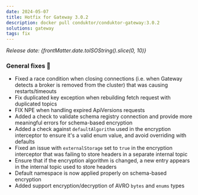 ```yaml
---
date: 2024-05-07
title: Hotfix for Gateway 3.0.2
description: docker pull conduktor/conduktor-gateway:3.0.2
solutions: gateway
tags: fix
---
```


*Release date: {frontMatter.date.toISOString().slice(0, 10)}*

### General fixes 🔨

- Fixed a race condition when closing connections (i.e. when Gateway detects a broker is removed from the cluster) that was causing restarts/timeouts
- Fix duplicated key exception when rebuilding fetch request with duplicated topics
- FIX NPE when handling expired ApiVersions requests
- Added a check to validate schema registry connection and provide more meaningful errors for schema-based encryption
- Added a check against `defaultAlgorithm` used in the encryption interceptor to ensure it's a valid enum value, and avoid overriding with defaults
- Fixed an issue with `externalStorage` set to `true` in the encryption interceptor that was failing to store headers in a separate internal topic
- Ensure that if the encryption algorithm is changed, a new entry appears in the internal topic used to store headers
- Default namespace is now applied properly on schema-based encryption
- Added support encryption/decryption of AVRO `bytes` and `enums` types
